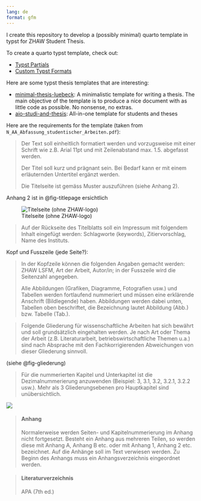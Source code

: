 ```yaml
---
lang: de
format: gfm
---
```


I create this repository to develop a (possibly minimal) quarto template in typst for ZHAW Student Thesis.

To create a quarto typst template, check out:

- [Typst Partials](https://quarto.org/docs/journals/templates.html#typst-partials)
- [Custom Typst Formats](https://quarto.org/docs/output-formats/typst-custom.html)

Here are some typst thesis templates that are interesting:

- [minimal-thesis-luebeck](https://typst.app/universe/package/minimal-thesis-luebeck): A minimalistic template for writing a thesis. The main objective of the template is to produce a nice document with as little code as possible. No nonsense, no extras.
- [aio-studi-and-thesis](https://typst.app/universe/package/aio-studi-and-thesis): All-in-one template for students and theses


Here are the requirements for the template (taken from `N_AA_Abfassung_studentischer_Arbeiten.pdf`):

> Der Text soll einheitlich formatiert werden und vorzugsweise mit einer Schrift wie z.B. Arial 11pt und mit Zeilenabstand max. 1.5. abgefasst werden.
> 
> Der Titel soll kurz und prägnant sein. Bei Bedarf kann er mit einem erläuternden Untertitel ergänzt werden.
> 
> Die Titelseite ist gemäss Muster auszuführen (siehe Anhang 2). 

Anhang 2 ist in @fig-titlepage ersichtlich

![Titelseite (ohne ZHAW-logo)](titlepage.png){#fig-titlepage}



> Auf der Rückseite des Titelblatts soll ein Impressum mit folgendem Inhalt eingefügt werden: Schlagworte (keywords), Zitiervorschlag, Name des Instituts.

Kopf und Fusszeile (jede Seite?):

> In der Kopfzeile können die folgenden Angaben gemacht werden: ZHAW LSFM, Art der Arbeit,
Autor/in; in der Fusszeile wird die Seitenzahl angegeben.
> 
> Alle Abbildungen (Grafiken, Diagramme, Fotografien usw.) und Tabellen werden fortlaufend
nummeriert und müssen eine erklärende Anschrift (Bildlegende) haben. Abbildungen werden
dabei unten, Tabellen oben beschriftet, die Bezeichnung lautet Abbildung (Abb.) bzw. Tabelle
(Tab.).

> Folgende Gliederung für wissenschaftliche Arbeiten hat sich bewährt und soll grundsätzlich eingehalten werden. Je nach Art oder Thema der Arbeit (z.B. Literaturarbeit, betriebswirtschaftliche Themen u.a.) sind nach Absprache mit den Fachkorrigierenden Abweichungen von dieser Gliederung sinnvoll.

(siehe @fig-gliederung) 


> Für die nummerierten Kapitel und Unterkapitel ist die Dezimalnummerierung anzuwenden (Beispiel: 3, 3.1, 3.2, 3.2.1, 3.2.2 usw.). Mehr als 3 Gliederungsebenen pro Hauptkapitel sind unübersichtlich.


![](gliederung.png){#fig-gliederung}


> #### Anhang
>
> Normalerweise werden Seiten- und Kapitelnummerierung im Anhang nicht fortgesetzt. Besteht ein Anhang aus mehreren
Teilen, so werden diese mit Anhang A, Anhang B etc. oder mit Anhang 1, Anhang 2 etc. bezeichnet. Auf die Anhänge soll im Text verwiesen werden. Zu Beginn des Anhangs muss ein Anhangsverzeichnis eingeordnet werden.


> #### Literaturverzeichnis
>
> APA (7th ed.) 
